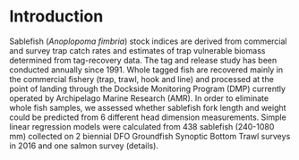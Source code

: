 # Introduction

Sablefish (*Anoplopoma fimbria*) stock indices are derived from commercial and survey trap catch rates and estimates of trap vulnerable biomass determined from tag-recovery data.  The tag and release study has been conducted annually since 1991.  Whole tagged fish are recovered mainly in the commercial fishery (trap, trawl, hook and line) and processed at the point of landing through the Dockside Monitoring Program (DMP) currently operated by Archipelago Marine Research (AMR).  In order to eliminate whole fish samples, we assessed whether sablefish fork length and weight could be predicted from 6 different head dimension measurements.  Simple linear regression models were calculated from 438 sablefish  (240-1080 mm) collected on 2 biennial DFO Groundfish Synoptic Bottom Trawl surveys in 2016 and one salmon survey (details).


